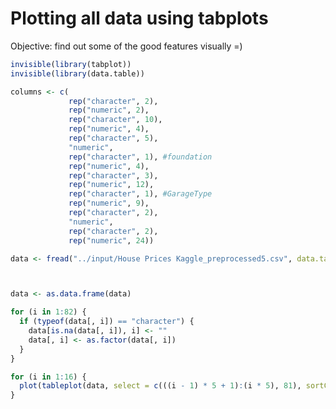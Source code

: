 # Plotting all data using tabplots

Objective: find out some of the good features visually =)

```r
invisible(library(tabplot))
invisible(library(data.table))

columns <- c(
             rep("character", 2),
             rep("numeric", 2),
             rep("character", 10),
             rep("numeric", 4),
             rep("character", 5),
             "numeric",
             rep("character", 1), #foundation
             rep("numeric", 4),
             rep("character", 3),
             rep("numeric", 12),
             rep("character", 1), #GarageType
             rep("numeric", 9),
             rep("character", 2),
             "numeric",
             rep("character", 2),
             rep("numeric", 24))

data <- fread("../input/House Prices Kaggle_preprocessed5.csv", data.table = FALSE, header = TRUE, sep = ",", colClasses = columns)



data <- as.data.frame(data)

for (i in 1:82) {
  if (typeof(data[, i]) == "character") {
    data[is.na(data[, i]), i] <- ""
    data[, i] <- as.factor(data[, i])
  }
}

for (i in 1:16) {
  plot(tableplot(data, select = c(((i - 1) * 5 + 1):(i * 5), 81), sortCol = 1, nBins = 73, plot = FALSE), fontsize = 12, title = paste("log(SalePrice) vs ", paste(colnames(data)[((i - 1) * 5 + 1):(i * 5)], collapse = "+"), sep = ""), showTitle = TRUE, fontsize.title = 12)
}

```